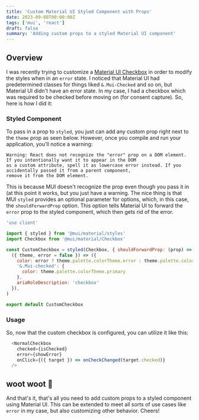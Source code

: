 ```yaml
---
title: 'Custom Material UI Styled Component with Props'
date: 2023-09-08T00:00:00Z
tags: ['mui', 'react']
draft: false
summary: 'Adding custom props to a styled Material UI component'
---
```


## Overview

I was recently trying to customize a [Material UI Checkbox](https://mui.com/material-ui/react-checkbox/) in order to modify
the styles when in an `error` state.  I noticed that Material UI had predetermined classes for things liked `&.Mui-Checked`
and so on, but Material UI didn't have an error state. In my case, I had a checkbox which was required to be checked before moving
on (for consent capture).  So, here is how I did it:

### Styled Component
To pass in a prop to `styled`, you just can add any custom prop right next to the `theme` prop as seen below.  However,
once you compile and run your application, you'll notice a warning:

```text
Warning: React does not recognize the "error" prop on a DOM element. If you intentionally want it to appear in the DOM
as a custom attribute, spell it as lowercase error instead. If you accidentally passed it from a parent component,
remove it from the DOM element.
```

This is because MUI doesn't recognize the prop even though you pass it in (at this point it works, but you just have a warning.
The nice thing is that MUI `styled` provides an optional parameter for options, which, in this case, the `shouldForwardProp` option.
This option tells Material UI to forward the `error` prop to the styled component, which then gets rid of the error.

```javascript
'use client'

import { styled } from '@mui/material/styles'
import Checkbox from '@mui/material/Checkbox'

const CustomCheckbox = styled(Checkbox, { shouldForwardProp: (prop) => prop !== 'error' })(
  ({ theme, error = false }) => ({
    color: error ? theme.palette.colorTheme.error : theme.palette.colorTheme.primary,
    '&.Mui-checked': {
      color: theme.palette.colorTheme.primary
    },
    ariaRoleDescription: 'checkbox'
  }),
)

export default CustomCheckbox
```

### Usage

So, now that the custom checkbox is configured, you can utilize it like this:

```javascript
  <NormalCheckbox
    checked={isChecked}
    error={showError}
    onClick={({ target }) => onCheckChanged(target.checked)}
  />
```

## woot woot   🎉

And that's it, that's all you need to add custom props to a styled component using Material UI.  This can be extended to
meet all sorts of use cases like `error` in my case, but also customizing other behavior.  Cheers!
